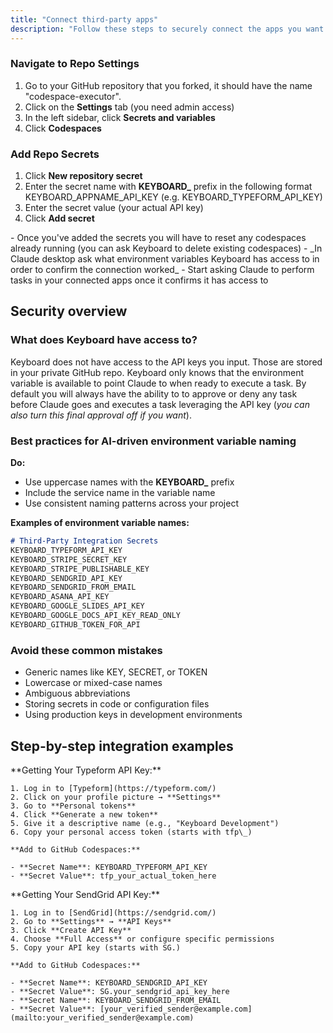 ```yaml
---
title: "Connect third-party apps"
description: "Follow these steps to securely connect the apps you want to use in Claude to Keyboard."
---
```


### Navigate to Repo Settings

1. Go to your GitHub repository that you forked, it should have the name "codespace-executor".
2. Click on the **Settings** tab (you need admin access)
3. In the left sidebar, click **Secrets and variables**
4. Click **Codespaces**

### Add Repo Secrets

1. Click **New repository secret**
2. Enter the secret name with **KEYBOARD\_** prefix in the following format KEYBOARD_APPNAME_API_KEY (e.g. KEYBOARD_TYPEFORM_API_KEY)
3. Enter the secret value (your actual API key)
4. Click **Add secret**

<Tip>
  - Once you've added the secrets you will have to reset any codespaces already running (you can ask Keyboard to delete existing codespaces)
  - _In Claude desktop ask what environment variables Keyboard has access to in order to confirm the connection worked_
  - Start asking Claude to perform tasks in your connected apps once it confirms it has access to
</Tip>

## Security overview

### What does Keyboard have access to?

Keyboard does not have access to the API keys you input. Those are stored in your private GitHub repo. Keyboard only knows that the environment variable is available to point Claude to when ready to execute a task. By default you will always have the ability to to approve or deny any task before Claude goes and executes a task leveraging the API key (_you can also turn this final approval off if you want_).

### Best practices for AI-driven environment variable naming

**Do:**

- Use uppercase names with the **KEYBOARD\_** prefix
- Include the service name in the variable name
- Use consistent naming patterns across your project

**Examples of environment variable names:**

```markdown
# Third-Party Integration Secrets
KEYBOARD_TYPEFORM_API_KEY
KEYBOARD_STRIPE_SECRET_KEY
KEYBOARD_STRIPE_PUBLISHABLE_KEY
KEYBOARD_SENDGRID_API_KEY
KEYBOARD_SENDGRID_FROM_EMAIL
KEYBOARD_ASANA_API_KEY
KEYBOARD_GOOGLE_SLIDES_API_KEY
KEYBOARD_GOOGLE_DOCS_API_KEY_READ_ONLY
KEYBOARD_GITHUB_TOKEN_FOR_API
```

### Avoid these common mistakes

- Generic names like KEY, SECRET, or TOKEN
- Lowercase or mixed-case names
- Ambiguous abbreviations
- Storing secrets in code or configuration files
- Using production keys in development environments

## Step-by-step integration examples

<AccordionGroup>
  <Accordion title="Typeform integration">
    **Getting Your Typeform API Key:**

    1. Log in to [Typeform](https://typeform.com/)
    2. Click on your profile picture → **Settings**
    3. Go to **Personal tokens**
    4. Click **Generate a new token**
    5. Give it a descriptive name (e.g., "Keyboard Development")
    6. Copy your personal access token (starts with tfp\_)

    **Add to GitHub Codespaces:**

    - **Secret Name**: KEYBOARD_TYPEFORM_API_KEY
    - **Secret Value**: tfp_your_actual_token_here
  </Accordion>
  <Accordion title="SendGrid email integration">
    **Getting Your SendGrid API Key:**

    1. Log in to [SendGrid](https://sendgrid.com/)
    2. Go to **Settings** → **API Keys**
    3. Click **Create API Key**
    4. Choose **Full Access** or configure specific permissions
    5. Copy your API key (starts with SG.)

    **Add to GitHub Codespaces:**

    - **Secret Name**: KEYBOARD_SENDGRID_API_KEY
    - **Secret Value**: SG.your_sendgrid_api_key_here
    - **Secret Name**: KEYBOARD_SENDGRID_FROM_EMAIL
    - **Secret Value**: [your_verified_sender@example.com](mailto:your_verified_sender@example.com)
  </Accordion>
</AccordionGroup>